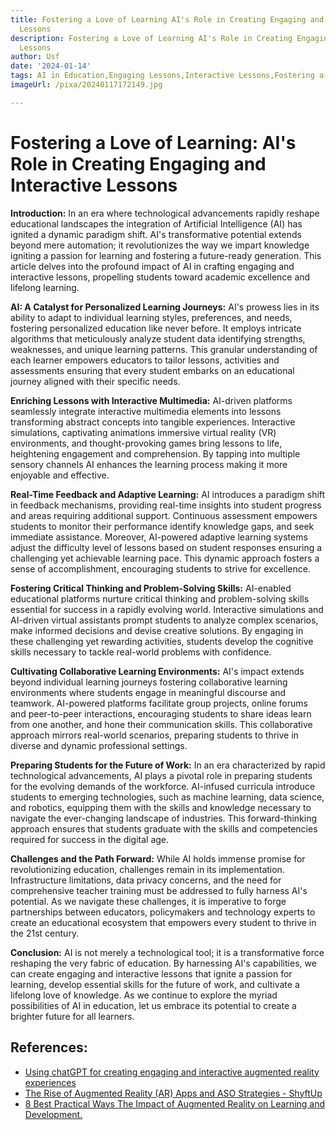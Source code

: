 ```yaml
---
title: Fostering a Love of Learning AI's Role in Creating Engaging and Interactive
  Lessons
description: Fostering a Love of Learning AI's Role in Creating Engaging and Interactive
  Lessons
author: Usf
date: '2024-01-14'
tags: AI in Education,Engaging Lessons,Interactive Lessons,Fostering a Love of Learning
imageUrl: /pixa/20240117172149.jpg

---
```

# Fostering a Love of Learning: AI's Role in  Creating Engaging and Interactive  Lessons

**Introduction:**
In an era  where  technological advancements rapidly  reshape educational landscapes the integration  of  Artificial Intelligence (AI) has ignited a dynamic paradigm shift. AI's transformative potential extends beyond mere  automation; it  revolutionizes the way we impart knowledge igniting a passion for learning and fostering a future-ready generation.  This article delves into the profound impact  of AI in crafting engaging and interactive lessons, propelling students toward academic excellence and lifelong learning.

**AI: A Catalyst for Personalized Learning Journeys:**
AI's  prowess lies in its ability to adapt to individual learning styles, preferences, and needs, fostering  personalized education like never before. It employs intricate algorithms that meticulously analyze student data identifying strengths, weaknesses, and unique learning patterns. This granular understanding of each learner empowers educators to tailor lessons, activities and assessments ensuring that every student embarks on an educational journey aligned with their specific  needs.

**Enriching Lessons  with Interactive Multimedia:**
AI-driven platforms  seamlessly integrate interactive multimedia elements into lessons transforming abstract concepts into  tangible experiences. Interactive simulations, captivating animations immersive virtual reality (VR) environments, and thought-provoking games bring lessons to life,  heightening engagement and comprehension. By  tapping into multiple sensory channels AI enhances  the  learning process making it more  enjoyable and effective.

**Real-Time Feedback and  Adaptive Learning:**
AI introduces  a paradigm shift in feedback mechanisms, providing real-time insights into student progress and areas requiring additional support. Continuous assessment empowers students to monitor their performance identify knowledge gaps, and seek immediate  assistance. Moreover, AI-powered adaptive learning systems adjust the difficulty level of lessons based on student responses ensuring a challenging yet achievable learning pace.  This dynamic approach fosters  a sense of accomplishment, encouraging students to strive for excellence.

**Fostering Critical Thinking and Problem-Solving Skills:**
AI-enabled educational platforms nurture critical thinking and problem-solving skills essential for success in a rapidly evolving  world. Interactive simulations and AI-driven virtual assistants prompt students to analyze complex scenarios, make informed  decisions and devise creative solutions. By engaging in these challenging yet rewarding activities, students develop the  cognitive skills necessary to tackle real-world problems with confidence.

**Cultivating Collaborative Learning Environments:**
AI's  impact  extends beyond individual learning journeys fostering collaborative learning environments where students engage in meaningful discourse and  teamwork. AI-powered platforms facilitate group projects, online forums  and peer-to-peer interactions,  encouraging students to share ideas learn from one another, and hone their communication skills. This collaborative approach mirrors real-world scenarios, preparing students to thrive in diverse and  dynamic professional settings.

**Preparing Students for the Future of Work:**
In an era characterized by rapid technological advancements,  AI plays a pivotal role in preparing students for the evolving demands  of the workforce.  AI-infused curricula introduce students  to emerging technologies, such as machine learning, data science, and robotics, equipping them with the skills and knowledge necessary to navigate the ever-changing landscape  of  industries.  This forward-thinking approach ensures  that students graduate with the  skills and competencies required for success in  the digital  age.

**Challenges and the Path  Forward:**
While AI holds immense promise for revolutionizing  education, challenges remain in its implementation. Infrastructure limitations,  data privacy concerns, and the need for comprehensive teacher training must be  addressed to fully harness AI's potential. As we  navigate these challenges, it is imperative to forge partnerships between educators, policymakers and technology experts to create an educational ecosystem  that empowers every  student to thrive in the 21st century.

**Conclusion:**
AI is not merely a technological tool; it is a transformative  force reshaping the very fabric of education. By  harnessing AI's capabilities, we can create engaging and interactive lessons that  ignite a passion  for learning, develop essential skills for the future of work, and cultivate a lifelong love of knowledge. As  we continue to explore the myriad possibilities of  AI  in education, let us embrace its potential to create a brighter future for all learners.

## References:
- [Using chatGPT for creating engaging and interactive augmented reality experiences](https://aicontentfy.com/en/blog/chatgpt-for-creating-engaging-and-interactive-augmented-reality-experiences)
- [The Rise of Augmented Reality (AR) Apps and ASO Strategies - ShyftUp](https://www.shyftup.com/blog/the-rise-of-augmented-reality-ar-apps-and-aso-strategies/)
- [8 Best Practical Ways The Impact of Augmented Reality on Learning and Development.](https://www.linkedin.com/pulse/8-best-practical-ways-impact-augmented-reality-e71bf)

